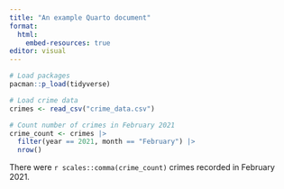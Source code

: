 ```yaml
---
title: "An example Quarto document"
format: 
  html:
    embed-resources: true
editor: visual
---
```



```r
# Load packages
pacman::p_load(tidyverse)

# Load crime data
crimes <- read_csv("crime_data.csv")
```

```r
# Count number of crimes in February 2021
crime_count <- crimes |> 
  filter(year == 2021, month == "February") |> 
  nrow()
```

There were `r scales::comma(crime_count)` crimes recorded in February 2021.
